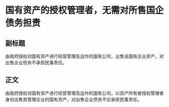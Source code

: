 # 国有资产的授权管理者，无需对所售国企债务担责
## 副标题
由政府授权对国有资产进行经营管理及运作的国有公司，出售该国有企业资产，对出售企业债务不承担民事责任。
## 正文
由政府授权对国有资产进行经营管理及运作的国有公司，以资产所有者授权管理者身份出售其管理企业的国有资产，对出售企业债务不应承担民事责任。